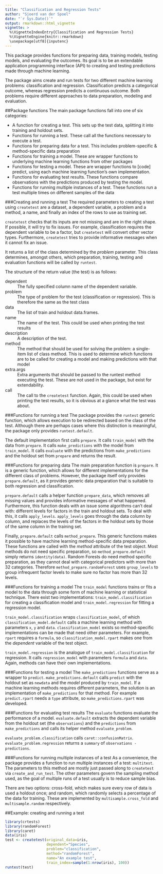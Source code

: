 ```yaml
---
title: "Classification and Regression Tests"
author: "Sjoerd van der Spoel"
date: "`r Sys.Date()`"
output: rmarkdown::html_vignette
vignette: >
  %\VignetteIndexEntry{Classification and Regression Tests}
  %\VignetteEngine{knitr::rmarkdown}
  \usepackage[utf8]{inputenc}
---
```


This package provides functions for preparing data, training models, testing models, and evaluating the outcomes. Its goal is to be an extendable application programming interface (API) to creating and testing predictions made through machine learning. 

The package aims create and run tests for two different machine learning problems: classification and regression. Classification predicts a categorical outcome, whereas regression predicts a continuous outcome. Both problems require different approaches to data preparation, modeling and evaluation. 

##Package functions
The main package functions fall into one of six categories:

 * A function for creating a test. This sets up the test data, splitting it into training and holdout sets.
 * Functions for running a test. These call all the functions necessary to execute a test.
 * Functions for preparing data for a test. This includes problem-specific & method-specific data preparation
 * Functions for training a model. These are wrapper functions to underlying machine learning functions from other packages
 * Functions for testing a model. These are wrapper functions to [code] predict, using each machine learning function's own implementation. 
 * Functions for evaluating test results. These functions compare observations with the predictions produced by testing the model.
 * Functions for running multiple instances of a test. These functions run a test multiple times on different samples of the data

###Creating and running a test
The required parameters to creating a test using `createtest` are a dataset, a dependent variable, a problem and a method, a name, and finally an index of the rows to use as training set. 

`createtest` checks that its inputs are not missing and are in the right shape. If possible, it will try to fix issues. For example, classification requires the dependent variable to be a factor, but `createtest` will convert other vector types. Furthermore, `createtest` tries to provide informative messages when it cannot fix an issue.

It returns a list of the class determined by the _problem_ parameter. This class determines, amongst others, which preparation, training, testing and evaluation functions will be called by `runtest`. 

The structure of the return value (the test) is as follows:

dependent
  : The fully specified column name of the dependent variable.

problem
  : The type of problem for the test (classification or regression). This is therefore the same as the test class

data 
  : The list of train and holdout data.frames.

name
  : The name of the test. This could be used when printing the test results

description
  : A description of the test.

method
  : The method that should be used for solving the problem: a single-item list of class method. This is used to determine which functions are to be called for creating a model and making predictions with that model

extra.args
  : Extra arguments that should be passed to the runtest method executing the test. These are not used in the package, but exist for extendability.

call
  : The call to the `createtest` function. Again, this could be used when printing the test results, so it is obvious at a glance what the test was about.

###Functions for running a test
The package provides the `runtest` generic function, which allows execution to be redirected based on the class of the test. Although there are perhaps cases where this distinction is meaningful, the package only provides `runtest.default`.

The default implementation first calls `prepare`. It calls `train_model` with the data from `prepare`. It calls `make_predictions` with the model from `train_model`. It calls `evaluate` with the predictions from `make_predictions` and the holdout set from `prepare` and returns the result.

###Functions for preparing data
The main preparation function is `prepare`. It is a generic function, which allows for different implementations for the different class of problems. However, the package itself only provides `prepare.default`, as it provides generic data preparation that is suitable to both regression and classification.

`prepare.default` calls a helper function `prepare_data`, which removes all missing values and provides informative messages of what happened. Furthermore, this function deals with an issue some algorithms can't deal with: different levels for factors in the train and holdout sets. To deal with this, it calls `apply_levels`. `apply_levels` goes through the data column by column, and replaces the levels of the factors in the holdout sets by those of the same column in the training set.

Finally, `prepare.default` calls `method_prepare`. This generic functions makes it possible to have machine learning method-specific data preparation. These functions are called with the _method_ attribute of the test object. Most methods do not need specific preparation, so `method_prepare.default` simply returns `identity(data)`. Random Forests do need method specific preparation, as they cannot deal with categorical predictors with more than 32 categories. Therefore `method_prepare.randomForest` uses `group_levels` to group infrequent factor levels to make sure no factor has more than 32 levels. 

###Functions for training a model
The `train_model` functions trains or fits a model to the data through some form of machine learning or statistical technique. There exist two implementations: `train_model.classification` for creating a classification model and `train_model.regression` for fitting a regression model. 

`train_model.classification` wraps `classification_model`, of which `classification_model.default` calls a machine learning method with parameters `x`, `y` and `data`. `classification_model` exists so method-specific implementations can be made that need other parameters. For example, `rpart` requires a `formula`, so `classification_model.rpart` makes one from the _dependent_ variable of the test object.

`train_model.regression` is the analogue of `train_model.classification` for regression. It calls `regression_model` with parameters `formula` and `data`. Again, methods can have their own implementations.

###Functions for testing a model
The `make_predictions` functions serve as a wrapper to `predict`. `make_predictions.default` calls `predict` with the holdout set as `newdata` and the _model_ produced by `train_model`. If a machine learning methods requires different parameters, the solution is an implementation of `make_predictions` for that method. For example `predict.rpart` needs a `type` attribute, so `make_predictions.rpart` was developed.

###Functions for evaluating test results
The `evaluate` functions evaluate the performance of a model. `evaluate.default` extracts the dependent variable from the holdout set (the `observations`) and the `predictions` from `make_predictions` and calls its helper method `evaluate_problem`.

`evaluate_problem.classification` calls `caret::confusionMatrix`. `evaluate_problem.regression` returns a `summary` of `observations - predictions`.

###Functions for running multiple instances of a test
As a convenience, the package provides a function to run multiple instances of a test: `multitest`. The parameters to this method are mostly just passed along to `createtest` via `create_and_run_test`. The other parameters govern the sampling method used, as the goal of multiple runs of a test usually is to reduce sample bias. 

There are two options: cross-fold, which makes sure every row of data is used a holdout once; and random, which randomly selects a percentage of the data for training. These are implemented by `multisample.cross_fold` and `multisample.random` respectively.

##Example: creating and running a test
```r
library(crtests)
library(randomForest)
library(caret)
data(iris)
test <- createtest(original_data=iris, 
                   dependent="Species",
                   problem="classification",
                   method="randomForest",
                   name="An example test",
                   train_index=sample(1:nrow(iris), 100))
runtest(test)

```



